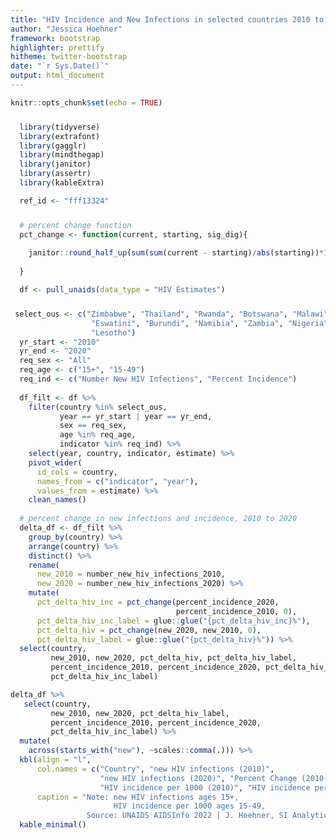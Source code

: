 ```yaml
---
title: "HIV Incidence and New Infections in selected countries 2010 to 2020"
author: "Jessica Hoehner"
framework: bootstrap
highlighter: prettify
hitheme: twitter-bootstrap
date: "`r Sys.Date()`"
output: html_document
---
```



<style>
body{
  font-family: 'Source Sans Pro',
  font-size: 12px;
  line-height: 24px;
}

.container { width: 1000px; }
h3 {
  background-color: #002a6c;
  text-indent: 100px; 
}
h4 {
  text-indent: 100px;
}

g-table-intro h4 {
  text-indent: 0px;
}
</style>

```r
knitr::opts_chunk$set(echo = TRUE)

  library(tidyverse)
  library(extrafont)
  library(gagglr)
  library(mindthegap)
  library(janitor)
  library(assertr)
  library(kableExtra)
```


```r

  ref_id <- "fff13324"

  # percent change function 
  pct_change <- function(current, starting, sig_dig){
    
    janitor::round_half_up(sum(sum(current - starting)/abs(starting))*100, sig_dig)
    
  }
```


```r

  df <- pull_unaids(data_type = "HIV Estimates")

 select_ous <- c("Zimbabwe", "Thailand", "Rwanda", "Botswana", "Malawi", 
                  "Eswatini", "Burundi", "Namibia", "Zambia", "Nigeria", 
                  "Lesotho")
  yr_start <- "2010"
  yr_end <- "2020"
  req_sex <- "All" 
  req_age <- c("15+", "15-49")
  req_ind <- c("Number New HIV Infections", "Percent Incidence")
  
  df_filt <- df %>%
    filter(country %in% select_ous, 
           year == yr_start | year == yr_end, 
           sex == req_sex, 
           age %in% req_age, 
           indicator %in% req_ind) %>%
    select(year, country, indicator, estimate) %>%
    pivot_wider(
      id_cols = country,
      names_from = c("indicator", "year"), 
      values_from = estimate) %>%
    clean_names()
  
  # percent change in new infections and incidence, 2010 to 2020
  delta_df <- df_filt %>%
    group_by(country) %>%
    arrange(country) %>%
    distinct() %>%
    rename(
      new_2010 = number_new_hiv_infections_2010, 
      new_2020 = number_new_hiv_infections_2020) %>%
    mutate(
      pct_delta_hiv_inc = pct_change(percent_incidence_2020, 
                                     percent_incidence_2010, 0),
      pct_delta_hiv_inc_label = glue::glue("{pct_delta_hiv_inc}%"),
      pct_delta_hiv = pct_change(new_2020, new_2010, 0),
      pct_delta_hiv_label = glue::glue("{pct_delta_hiv}%")) %>%
  select(country, 
         new_2010, new_2020, pct_delta_hiv, pct_delta_hiv_label,
         percent_incidence_2010, percent_incidence_2020, pct_delta_hiv_inc, 
         pct_delta_hiv_inc_label)

```

```r

delta_df %>%
   select(country, 
         new_2010, new_2020, pct_delta_hiv_label,
         percent_incidence_2010, percent_incidence_2020, 
         pct_delta_hiv_inc_label) %>%
  mutate(
    across(starts_with("new"), ~scales::comma(.))) %>%
  kbl(align = "l", 
      col.names = c("Country", "new HIV infections (2010)", 
                    "new HIV infections (2020)", "Percent Change (2010-2020)", 
                    "HIV incidence per 1000 (2010)", "HIV incidence per 1000 (2020)", "Percent Change (2010-2010)"),
      caption = "Note: new HIV infections ages 15+, 
                       HIV incidence per 1000 ages 15-49,
                 Source: UNAIDS AIDSInfo 2022 | J. Hoehner, SI Analytics") %>%
  kable_minimal()

```

